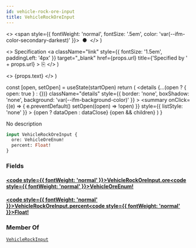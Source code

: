 ```yaml
---
id: vehicle-rock-ore-input
title: VehicleRockOreInput
---
```


  <>
    <span style={{ fontWeight: 'normal', fontSize: '.5em', color: 'var(--ifm-color-secondary-darkest)' }}>
      &nbsp;●&nbsp;
    </span>
  </>
)

  <>
    Specification
    <a
      className="link"
      style={{ fontSize: '1.5em', paddingLeft: '4px' }}
      target="_blank"
      href={props.url}
      title={'Specified by ' + props.url}
    >
      ⎘
    </a>
  </>
)

  <>
    <span className={props.class}>{props.text}</span>
  </>
)


  const [open, setOpen] = useState(startOpen)
  return (
    <details
      {...(open ? { open: true } : {})}
      className="details"
      style={{ border: 'none', boxShadow: 'none', background: 'var(--ifm-background-color)' }}
    >
      <summary
        onClick={(e) => {
          e.preventDefault()
          setOpen((open) => !open)
        }}
        style={{ listStyle: 'none' }}
      >
        {open ? dataOpen : dataClose}
      </summary>
      {open && children}
    </details>
  )
}

No description

```graphql
input VehicleRockOreInput {
  ore: VehicleOreEnum!
  percent: Float!
}
```

### Fields

#### [<code style={{ fontWeight: 'normal' }}>VehicleRockOreInput.<b>ore</b></code>](#)<Bullet />[<code style={{ fontWeight: 'normal' }}><b>VehicleOreEnum!</b></code>](/api/types/enums/vehicle-ore-enum.mdx) <Badge class="badge badge--secondary badge--non_null" text="non-null"/> <Badge class="badge badge--secondary " text="enum"/>

#### [<code style={{ fontWeight: 'normal' }}>VehicleRockOreInput.<b>percent</b></code>](#)<Bullet />[<code style={{ fontWeight: 'normal' }}><b>Float!</b></code>](/api/types/scalars/float.mdx) <Badge class="badge badge--secondary badge--non_null" text="non-null"/> <Badge class="badge badge--secondary " text="scalar"/>

### Member Of

[`VehicleRockInput`](/api/types/inputs/vehicle-rock-input.mdx) <Badge class="badge badge--secondary badge--relation" text="input"/>
